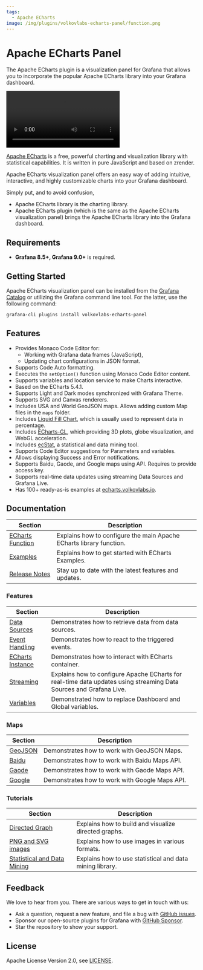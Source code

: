 ```yaml
---
tags:
  - Apache ECharts
image: /img/plugins/volkovlabs-echarts-panel/function.png
---
```



# Apache ECharts Panel

The Apache ECharts plugin is a visualization panel for Grafana that allows you to incorporate the popular Apache ECharts library into your Grafana dashboard.

<Video
  src="https://www.youtube.com/embed/DxqCrBEmrQw"
  title="How to create modern dashboards in Grafana."
/>

[Apache ECharts](https://echarts.apache.org/en/index.html) is a free, powerful charting and visualization library with statistical capabilities. It is written in pure JavaScript and based on zrender.

Apache ECharts visualization panel offers an easy way of adding intuitive, interactive, and highly customizable charts into your Grafana dashboard.

Simply put, and to avoid confusion,

- Apache ECharts library is the charting library.
- Apache ECharts plugin (which is the same as the Apache ECharts visualization panel) brings the Apache ECharts library into the Grafana dashboard.

## Requirements

- **Grafana 8.5+, Grafana 9.0+** is required.

## Getting Started

Apache ECharts visualization panel can be installed from the [Grafana Catalog](https://grafana.com/grafana/plugins/volkovlabs-echarts-panel/) or utilizing the Grafana command line tool. For the latter, use the following command:

```bash
grafana-cli plugins install volkovlabs-echarts-panel
```

## Features

- Provides Monaco Code Editor for:
  - Working with Grafana data frames (JavaScript),
  - Updating chart configurations in JSON format.
- Supports Code Auto formatting.
- Executes the `setOption()` function using Monaco Code Editor content.
- Supports variables and location service to make Charts interactive.
- Based on the ECharts 5.4.1.
- Supports Light and Dark modes synchronized with Grafana Theme.
- Supports SVG and Canvas renderers.
- Includes USA and World GeoJSON maps. Allows adding custom Map files in the `maps` folder.
- Includes [Liquid Fill Chart](https://github.com/ecomfe/echarts-liquidfill), which is usually used to represent data in percentage.
- Includes [ECharts-GL](https://github.com/ecomfe/echarts-gl), which providing 3D plots, globe visualization, and WebGL acceleration.
- Includes [ecStat](https://github.com/ecomfe/echarts-stat), a statistical and data mining tool.
- Supports Code Editor suggestions for Parameters and variables.
- Allows displaying Success and Error notifications.
- Supports Baidu, Gaode, and Google maps using API. Requires to provide access key.
- Supports real-time data updates using streaming Data Sources and Grafana Live.
- Has 100+ ready-as-is examples at [echarts.volkovlabs.io](https://echarts.volkovlabs.io).

## Documentation

| Section                     | Description                                                         |
| --------------------------- | ------------------------------------------------------------------- |
| [ECharts Function](options) | Explains how to configure the main Apache ECharts library function. |
| [Examples](examples)        | Explains how to get started with ECharts Examples.                  |
| [Release Notes](release)    | Stay up to date with the latest features and updates.               |

### Features

| Section                      | Description                                                                                                        |
| ---------------------------- | ------------------------------------------------------------------------------------------------------------------ |
| [Data Sources](datasources)  | Demonstrates how to retrieve data from data sources.                                                               |
| [Event Handling](events)     | Demonstrates how to react to the triggered events.                                                                 |
| [ECharts Instance](instance) | Demonstrates how to interact with ECharts container.                                                               |
| [Streaming](streaming)       | Explains how to configure Apache ECharts for real-time data updates using streaming Data Sources and Grafana Live. |
| [Variables](variables)       | Demonstrated how to replace Dashboard and Global variables.                                                        |

### Maps

| Section                 | Description                                    |
| ----------------------- | ---------------------------------------------- |
| [GeoJSON](maps/geojson) | Demonstrates how to work with GeoJSON Maps.    |
| [Baidu](maps/baidu)     | Demonstrates how to work with Baidu Maps API.  |
| [Gaode](maps/gaode)     | Demonstrates how to work with Gaode Maps API.  |
| [Google](maps/google)   | Demonstrates how to work with Google Maps API. |

### Tutorials

| Section                                         | Description                                              |
| ----------------------------------------------- | -------------------------------------------------------- |
| [Directed Graph](tutorials/graph)               | Explains how to build and visualize directed graphs.     |
| [PNG and SVG images](tutorials/images)          | Explains how to use images in various formats.           |
| [Statistical and Data Mining](tutorials/ecstat) | Explains how to use statistical and data mining library. |

## Feedback

We love to hear from you. There are various ways to get in touch with us:

- Ask a question, request a new feature, and file a bug with [GitHub issues](https://github.com/volkovlabs/volkovlabs-echarts-panel/issues/new/choose).
- Sponsor our open-source plugins for Grafana with [GitHub Sponsor](https://github.com/sponsors/VolkovLabs).
- Star the repository to show your support.

## License

Apache License Version 2.0, see [LICENSE](https://github.com/volkovlabs/volkovlabs-echarts-panel/blob/main/LICENSE).
